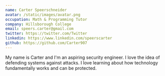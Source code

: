 ```yaml
---
name: Carter Speerschneider
avatar: /static/images/avatar.png
occupation: Math & Programming Tutor
company: Hillsborough College
email: speers.carter@gmail.com
twitter: https://twitter.com/Twitter
linkedin: https://www.linkedin.com/speerscarter
github: https://github.com/Carter907
---
```


My name is Carter and I'm an aspiring security engineer. I love the idea of defending systems against attacks. I love learning about how
technology fundamentally works and can be protected. 
